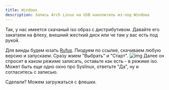 ```yaml
---
title: Windows
description: Запись Arch Linux на USB накопитель из-под Windows
---
```


Так, у нас имеется скачаный iso образ с дистрибутивом. Давайте его закатаем на флеху, внешний жесткий диск или че там у вас есть под рукой.

Для винды будем юзать [Rufus](https://rufus.ie/ru/). Пиздуем по ссылке, скачиваем любую версию и запускаем.
Сразу жмем "Выбрать" и "Старт". ![img](/rufus.png) Далее он спросит в каком режиме записать, оставьте как есть - в режиме iso. Может быть еще одно окно про Syslinux, ответьте "Да", ну и согласитесь с записью.


Сделали? Можем загружаться с флешки.

